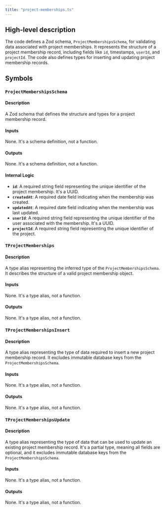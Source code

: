 ```yaml
---
title: "project-memberships.ts"
---
```


## High-level description
The code defines a Zod schema, `ProjectMembershipsSchema`, for validating data associated with project memberships. It represents the structure of a project membership record, including fields like `id`, timestamps, `userId`, and `projectId`. The code also defines types for inserting and updating project membership records.

## Symbols

### `ProjectMembershipsSchema`
#### Description
A Zod schema that defines the structure and types for a project membership record.

#### Inputs
None. It's a schema definition, not a function.

#### Outputs
None. It's a schema definition, not a function.

#### Internal Logic
- **`id`**: A required string field representing the unique identifier of the project membership. It's a UUID.
- **`createdAt`**: A required date field indicating when the membership was created.
- **`updatedAt`**: A required date field indicating when the membership was last updated.
- **`userId`**: A required string field representing the unique identifier of the user associated with the membership. It's a UUID.
- **`projectId`**: A required string field representing the unique identifier of the project.

### `TProjectMemberships`
#### Description
A type alias representing the inferred type of the `ProjectMembershipsSchema`. It describes the structure of a valid project membership object.

#### Inputs
None. It's a type alias, not a function.

#### Outputs
None. It's a type alias, not a function.

### `TProjectMembershipsInsert`
#### Description
A type alias representing the type of data required to insert a new project membership record. It excludes immutable database keys from the `ProjectMembershipsSchema`.

#### Inputs
None. It's a type alias, not a function.

#### Outputs
None. It's a type alias, not a function.

### `TProjectMembershipsUpdate`
#### Description
A type alias representing the type of data that can be used to update an existing project membership record. It's a partial type, meaning all fields are optional, and it excludes immutable database keys from the `ProjectMembershipsSchema`.

#### Inputs
None. It's a type alias, not a function.

#### Outputs
None. It's a type alias, not a function.
